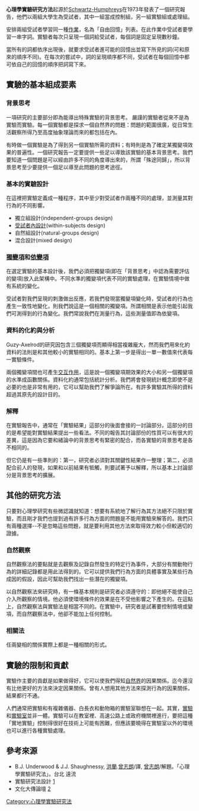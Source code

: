 {{mergeto|實驗心理學}}
{{unreferenced|time=2010-09-29T05:07:42+00:00}}
{{expand|time=2010-09-24}}

'''心理學實驗研究方法'''起源於[[Schwartz-Humphreys|Schwartz-Humphreys]]在1973年發表了一個研究報告，他們以兩組大學生為受試者，其中一組當成控制組，另一組實驗組或處理組。

安排兩組受試者學習同一種[[作業|作業]]，名為「自由回憶」列表。在此作業中受試者要學習一串字詞。實驗者每次只呈現一個詞給受試者，每個詞是固定呈現數秒鐘。

當所有的詞都依序出現後，就要求受試者進可能的回憶出並寫下所見的詞(可和原來的順序不同)。在每次的嘗試中，詞的呈現順序都不同，受試者在每個回憶中都可依自己的回憶的順序把詞寫下來。

==實驗的基本組成要素==
===背景思考===
一項研究的主要部分即為能導出特殊實驗的背景思考。
嚴謹的實驗者從來不是為實驗而實驗。每一個實驗都是探求一個自然界的問題：問題的範圍很廣，從日常生活觀察所得乃至高度抽象理論而來的都包括在內。

有時做一個實驗是為了得到另一個實驗所需的資料；有時則是為了確定某獨變項效果的普遍性。一個研究報告一定要提供一些足以導致該實驗的基本背景思考。我們要知道一個問題是可以經由許多不同的角度導出來的，所謂「殊途同歸」，所以背景思考至少要提供一個足以導至此問題的思考途徑。

===基本的實驗設計===
在這裡把實驗定義成一種程序，其中至少對受試者作兩種不同的處理，並測量其對行為的不同影響。
*獨立組設計(independent-groups design)
*[[受試者內設計|受試者內設計]](within-subjects design)
*自然組設計(natural-groups design)
*混合設計(mixed design)

===[[獨變項|獨變項]]和[[依變項|依變項]]===
在選定實驗的基本設計後，我們必須把獨變項(即在「背景思考」中認為需要評估的變項)放入此架構中。不同水準的獨變項代表不同的實驗處理，在實驗情境中做有系統的變化。

受試者對我們呈現的刺激做出反應，若我們發現當獨變項變化時，受試者的行為也產生一致性地變化，則我們說這是一個相關的獨變項。所謂相關是表示他能引起我們可測得到的行為變化。我們常說我們在測量行為，這些測量值即為依變項。

===資料的化約與分析===
Guzy-Axelrod的研究因包含三個獨變項而顯得相當複雜龐大，然而我們用來化約資料的法則是和其他較小的實驗相同的。基本上第一步是得出一單一數值來代表每一實驗條件。

兩個獨變項間也可產生[[交互作用|交互作用]]，這是說一個獨變項期效果的大小和另一個獨變項的水準成函數關係。資料化約通常包括統計分析。我們將會發現統計概念即使不是必要的也是非常有用的，它可以幫助我們了解爭論所在。有許多實驗其所得的資料超過其原先的設計目的。

===解釋===
在實驗報告中，通常在「實驗結果」這部分的後面會接的一討論部分。這部分的目的是希望能對實驗結果提出一些看法。不同的報告其討論部份的性質可以有很大的差異，這是因為它要和緒論中的背景思考有緊密的配合，而各實驗的背景思考是各不相同的。

但它仍是有一些準則的：第一，研究者必須對其關鍵性結果作一整理；第二，必須配合前人的發現，如果和以前結果有牴觸，則要試著予以解釋，所以基本上討論部分是背景思考的擴展。

==其他的研究方法==
只要對心理學研究有些微認識就知道：想要有系統地了解行為其方法絕不只限於實驗，而且剛才我們也提到過有許多行為方面的問題是不能用實驗來解答的。我們只有兩種選擇--不是忽略這些問題，就是要利用其他方法來取得效力較小但較適切的證據。

===自然觀察===
自然觀察法的要點就是去觀察及記錄自然發生的特定行為事件，大部分有關動物行為的詳細記錄都是用此法得到的。它可以提供我們行為方面的具體事實及某些行為成因的假設，因此可幫助我們找出一些潛在的獨變項。

以自然觀察法來研究時，有一條基本規則是研究者必須遵守的：即他絕不能使自己介入所觀察的情境。他必須使環境條件的效果是在不受他影響之下產生的。在這點上，自然觀察法與實驗法是相當不同的。在實驗中，研究者是試著要控制情境或變項，而自然觀察法中，他卻不能加上任何控制。

===相關法===
任兩變相的關係實際上都是一種相關的形式。

==實驗的限制和貢獻==
實驗作主要的貢獻是如果做得好，它可以使我們得知[[自然界|自然界]]的因果關係。迄今還沒有比他更好的方法來決定因果關係。曾有人想用其他方法來探測行為的因果關係，結果都行不通。

人們通常把實驗和有複雜儀器、白長衣和動物箱的實驗室聯想在一起。其實，[[實驗|實驗]]和[[實驗室|實驗室]]並非一體。實驗可以在教室裡、高速公路上或政府機關裡進行，要把這種「實地實驗」控制得很好在技術上可能有困難，但應該要曉得在實驗室以外的環境也可以進行各種實驗處理。

==參考來源==
*B.J. Underwood & J.J. Shaughnessy, [[洪蘭|洪蘭]].[[曾志朗|曾志朗]]/譯, [[曾志朗|曾志朗]]/解題。「心理學實驗研究法」。台北 遠流
*實驗研究法設計 [http://www.sciedu.ncue.edu.tw/~experiment03/experiment/experimentdesign/] {{Wayback|url=http://www.sciedu.ncue.edu.tw/~experiment03/experiment/experimentdesign/ |date=20090927010448 }}
*文化大傳論壇 [http://140.137.11.241/forum/Detail.asp?TitleID=8670&tid=80&postname=tdl2&noc=yutj38kuu5b02jiqburwhq1de]{{dead link|date=2018年2月 |bot=InternetArchiveBot |fix-attempted=yes }}

[[Category:心理學實驗研究法|Category:心理學實驗研究法]]